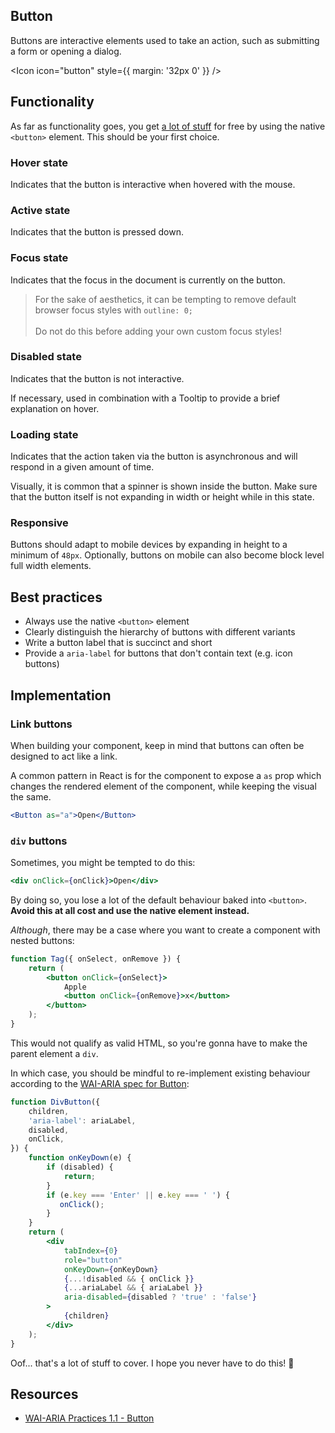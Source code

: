 <article>

# Button

Buttons are interactive elements used to take an action, such as submitting a form or opening a dialog.

<Icon icon="button" style={{ margin: '32px 0' }} />

</article>

<article>

## Functionality

As far as functionality goes, you get [a lot of stuff](https://www.w3.org/TR/wai-aria-practices/#keyboard-interaction-3) for free by using the native `<button>` element. This should be your first choice.

### Hover state

Indicates that the button is interactive when hovered with the mouse.

### Active state

Indicates that the button is pressed down.

### Focus state

Indicates that the focus in the document is currently on the button.

> For the sake of aesthetics, it can be tempting to remove default browser focus styles with `outline: 0;` <br /><br />
> Do not do this before adding your own custom focus styles!

### Disabled state

Indicates that the button is not interactive.

If necessary, used in combination with a <Link href="/play/tooltip">Tooltip</Link> to provide a brief explanation on hover.

### Loading state

Indicates that the action taken via the button is asynchronous and will respond in a given amount of time.

Visually, it is common that a spinner is shown inside the button.
Make sure that the button itself is not expanding in width or height while in this state.

### Responsive

Buttons should adapt to mobile devices by expanding in height to a minimum of `48px`.
Optionally, buttons on mobile can also become block level full width elements.

</article>

<article>

## Best practices

- Always use the native `<button>` element
- Clearly distinguish the hierarchy of buttons with different variants
- Write a button label that is succinct and short
- Provide a `aria-label` for buttons that don't contain text (e.g. icon buttons)

</article>

<article>

## Implementation

### Link buttons

When building your component, keep in mind that buttons can often be designed to act like a link.

A common pattern in React is for the component to expose a `as` prop which changes the rendered element
of the component, while keeping the visual the same.

```jsx
<Button as="a">Open</Button>
```

### `div` buttons

Sometimes, you might be tempted to do this:

```jsx
<div onClick={onClick}>Open</div>
```

By doing so, you lose a lot of the default behaviour baked into `<button>`.
**Avoid this at all cost and use the native element instead.**

_Although_, there may be a case where you want to create a component with nested buttons:


```jsx
function Tag({ onSelect, onRemove }) {
    return (
        <button onClick={onSelect}>
            Apple
            <button onClick={onRemove}>x</button>
        </button>
    );
}
```

This would not qualify as valid HTML, so you're gonna have to make the parent element a `div`.

In which case, you should be mindful to re-implement existing behaviour according to the [WAI-ARIA spec for Button](https://www.w3.org/TR/wai-aria-practices/#button):

```jsx
function DivButton({
    children,
    'aria-label': ariaLabel,
    disabled,
    onClick,
}) {
    function onKeyDown(e) {
        if (disabled) {
            return;
        }
        if (e.key === 'Enter' || e.key === ' ') {
           onClick();
        }
    }
    return (
        <div
            tabIndex={0}
            role="button"
            onKeyDown={onKeyDown}
            {...!disabled && { onClick }}
            {...ariaLabel && { ariaLabel }}
            aria-disabled={disabled ? 'true' : 'false'}
        >
            {children}
        </div>
    );
}
```

Oof... that's a lot of stuff to cover. I hope you never have to do this! 😬


</article>

<article>

## Resources

- [WAI-ARIA Practices 1.1 - Button](https://www.w3.org/TR/wai-aria-practices/#button)

</article>
